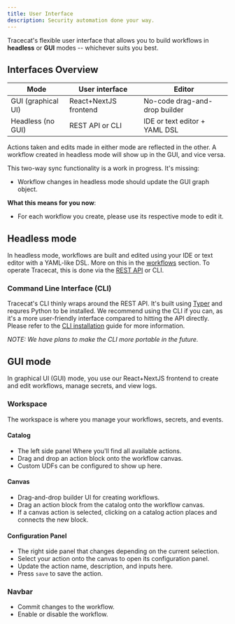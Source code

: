 ```yaml
---
title: User Interface
description: Security automation done your way.
---
```


Tracecat's flexible user interface that allows you to build workflows in **headless** or **GUI** modes -- whichever suits you best.

## Interfaces Overview

| Mode               | User interface        | Editor                        |
| ------------------ | --------------------- | ----------------------------- |
| GUI (graphical UI) | React+NextJS frontend | No-code drag-and-drop builder |
| Headless (no GUI)  | REST API or CLI       | IDE or text editor + YAML DSL |

Actions taken and edits made in either mode are reflected in the other. A workflow created in headless mode will show up in the GUI, and vice versa.

<Warning>
This two-way sync functionality is a work in progress. It's missing:

- Workflow changes in headless mode should update the GUI graph object.

**What this means for you now**:

- For each workflow you create, please use its respective mode to edit it.

</Warning>

## Headless mode

In headless mode, workflows are built and edited using your IDE or text editor with a YAML-like DSL. More on this in the [workflows](/concepts/workflows) section.
To operate Tracecat, this is done via the [REST API](/api-reference) or CLI.

### Command Line Interface (CLI)

Tracecat's CLI thinly wraps around the REST API. It's built using [Typer](https://typer.tiangolo.com/) and requres Python to be installed.
We recommend using the CLI if you can, as it's a more user-friendly interface compared to hitting the API directly. Please refer to the [CLI installation](/installation#headless-mode-only) guide for more information.

_NOTE: We have plans to make the CLI more portable in the future._

## GUI mode

In graphical UI (GUI) mode, you use our React+NextJS frontend to create and edit workflows, manage secrets, and view logs.

### Workspace

The workspace is where you manage your workflows, secrets, and events.

#### Catalog

- The left side panel Where you'll find all available actions.
- Drag and drop an action block onto the workflow canvas.
- Custom UDFs can be configured to show up here.

#### Canvas

- Drag-and-drop builder UI for creating workflows.
- Drag an action block from the catalog onto the workflow canvas.
- If a canvas action is selected, clicking on a catalog action places and connects the new block.

#### Configuration Panel

- The right side panel that changes depending on the current selection.
- Select your action onto the canvas to open its configuration panel.
- Update the action name, description, and inputs here.
- Press `save` to save the action.

### Navbar

- Commit changes to the workflow.
- Enable or disable the workflow.
